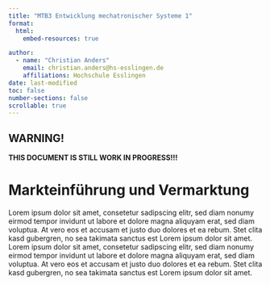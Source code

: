 ```yaml
---
title: "MTB3 Entwicklung mechatronischer Systeme 1"
format:
  html:
    embed-resources: true

author:
  - name: "Christian Anders"
    email: christian.anders@hs-esslingen.de
    affiliations: Hochschule Esslingen
date: last-modified
toc: false
number-sections: false
scrollable: true
---
```


<!-- -------------------------------------------------------------------------

                       Callout !!! WARNING !!!

-------------------------------------------------------------------------- -->
::: {.callout-warning}
## WARNING!
**THIS DOCUMENT IS STILL WORK IN PROGRESS!!!**
:::


# Markteinführung und Vermarktung

Lorem ipsum dolor sit amet, consetetur sadipscing elitr, sed diam nonumy eirmod tempor invidunt ut labore et dolore magna aliquyam erat, sed diam voluptua. At vero eos et accusam et justo duo dolores et ea rebum. Stet clita kasd gubergren, no sea takimata sanctus est Lorem ipsum dolor sit amet. Lorem ipsum dolor sit amet, consetetur sadipscing elitr, sed diam nonumy eirmod tempor invidunt ut labore et dolore magna aliquyam erat, sed diam voluptua. At vero eos et accusam et justo duo dolores et ea rebum. Stet clita kasd gubergren, no sea takimata sanctus est Lorem ipsum dolor sit amet.